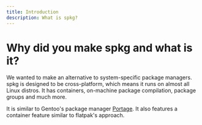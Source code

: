 ```yaml
---
title: Introduction
description: What is spkg?
---
```


# Why did you make spkg and what is it?
We wanted to make an alternative to system-specific package managers. spkg is designed to be cross-platform, which means
it runs on almost all Linux distros. It has containers, on-machine package compilation, package groups and much more.

It is similar to Gentoo's package manager [Portage](https://wiki.gentoo.org/wiki/Portage). It also features a container
feature similar to flatpak's approach.